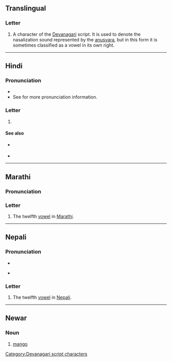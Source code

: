 {{also|अ|अँ|अः|अ-}}
==Translingual==

===Letter===
{{head|mul|letter}}

# A character of the [[Devanagari]] script. It is used to denote the nasalization sound represented by the [[anusvara]], but in this form it is sometimes classified as a vowel in its own right.

----

==Hindi==

===Pronunciation===
* {{hi-IPA|अँ}}
* See {{l|hi|ं}} for more pronunciation information.

===Letter===
{{head|hi|letter}}

# {{n-g|the twelfth [[vowel]] in [[Hindi]]}}

====See also====
* {{sense|matra}} {{l|hi|ं}}
* {{list:Devanagari script letters/hi}}

[[Category:Devanagari script characters]]

----

==Marathi==

===Pronunciation===
{{IPA|mr|/əm/}}

===Letter===
{{head|mr|letter}}

# The twelfth [[vowel]] in [[Marathi]].

----

==Nepali==

===Pronunciation===
* {{ne-IPA}}
* {{q|letter name}} {{ne-IPA|अम}}

===Letter===
{{head|ne|letter}}

# The twelfth [[vowel]] in [[Nepali]].

----

==Newar==

===Noun===
{{head|new|noun}}

# [[mango]]